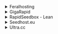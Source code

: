 <details>

<summary>Feralhosting</summary>

- Host: `<hostname>.feralhosting.com/<username>/transmission/rpc`
- Port: 9091
- TLS: Enabled
- Password: `<password>`

</details>

<details>

<summary>GigaRapid</summary>

- Host: `<hostname>/rpc` (Each application has a **unique hostname**, which can be found on the apps page)
- Port: 443
- TLS: Enabled
- Username: `<username>`
- Password: `<password>`

</details>

<details>

<summary>RapidSeedbox - Lean</summary>

Grab your unique Transmission url from the from your `Services` page.

- Host `<username>-tr.<hostname>.seedbox.vip/rpc`
- Port `443`
- TLS: Enabled
- Basic Auth: Enabled
- Username: `<username>`
- Password: `<password>`

</details>

<details>

<summary>Seedhost.eu</summary>

```shell
# Grab RPC Port
echo -e "Your Transmission port: \e[31m$(grep '"rpc-port": [0-9]*' ~/.config/transmission-daemon/settings.json | awk -F ': ' '{print $2}' | awk -F ',' '{print $1}')\e[0m"
```

- Host: `<hostname>.seedhost.eu/<username>/transmission/rpc`
- Port: `<RPC Port>`
- TLS: Enabled
- Username: `<username>`
- Password: `<password>`

</details>

<details>

<summary>Ultra.cc</summary>

- Host: `<username>.<hostname>.usbx.me`
- Port: Transmissions' RPC Port as given in your Control Panel
- TLS: Enabled
- Username: `<username>`
- Password: `<password>`

</details>
